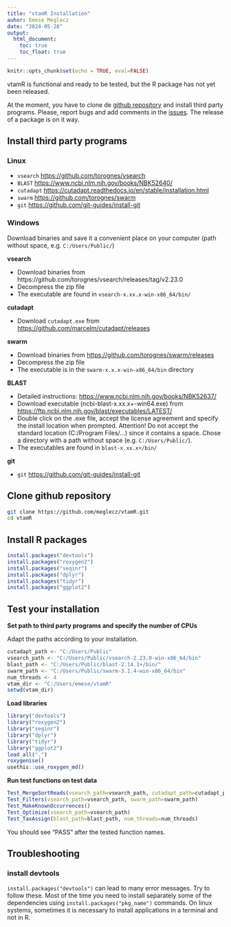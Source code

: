 ```yaml
---
title: "vtamR Installation"
auhor: Emese Meglecz
date: "2024-05-28"
output:
  html_document:
    toc: true
    toc_float: true
---
```



```r
knitr::opts_chunk$set(echo = TRUE, eval=FALSE)
```

vtamR is functional and ready to be tested, but the R package has not yet been released.

At the moment, you have to clone de [github repository](https://github.com/meglecz/vtamR) and install third party programs. Please, report bugs and add comments in the [issues](https://github.com/meglecz/vtamR/issues). The release of a package is on it way.


## Install third party programs 

### Linux

* `vsearch` [https://github.com/torognes/vsearch](https://github.com/torognes/vsearch)
* `BLAST` [https://www.ncbi.nlm.nih.gov/books/NBK52640/](https://www.ncbi.nlm.nih.gov/books/NBK52640/)
* `cutadapt` [https://cutadapt.readthedocs.io/en/stable/installation.html](https://cutadapt.readthedocs.io/en/stable/installation.html)
* `swarm` [https://github.com/torognes/swarm](https://github.com/torognes/swarm)
* `git` [https://github.com/git-guides/install-git](https://github.com/git-guides/install-git)

### Windows

Download binaries and save it a convenient place on your computer (path without space, e.g. `C:/Users/Public/`)

**vsearch**

* Download binaries from https://github.com/torognes/vsearch/releases/tag/v2.23.0
* Decompress the zip file
* The executable are found in `vsearch-x.xx.x-win-x86_64/bin/`

**cutadapt**

* Download `cutadapt.exe` from [https://github.com/marcelm/cutadapt/releases](https://github.com/marcelm/cutadapt/releases)

**swarm**

* Download binaries from [https://github.com/torognes/swarm/releases](https://github.com/torognes/swarm/releases)
* Decompress the zip file
* The executable is in the `swarm-x.x.x-win-x86_64/bin` directory

**BLAST**

* Detailed instructions: [https://www.ncbi.nlm.nih.gov/books/NBK52637/](https://www.ncbi.nlm.nih.gov/books/NBK52637/)
* Download executable (ncbi-blast-x.xx.x+-win64.exe) from [https://ftp.ncbi.nlm.nih.gov/blast/executables/LATEST/](https://ftp.ncbi.nlm.nih.gov/blast/executables/LATEST/)
* Double click on the .exe file, accept the license agreement and specify the install location when prompted. Attention! Do not accept the standard location (C:/Program Files/...) since it contains a space. Chose a directory with a path without space (e.g. `C:/Users/Public/`).
* The executables are found in `blast-x.xx.x+/bin/`

**git**

* `git` [https://github.com/git-guides/install-git](https://github.com/git-guides/install-git)



## Clone github repository

```bash
git clone https://github.com/meglecz/vtamR.git
cd vtamR
```


## Install R packages

```r
install.packages("devtools")
install.packages("roxygen2")
install.packages("seqinr")
install.packages("dplyr")
install.packages("tidyr")
install.packages("ggplot2")
```

## Test your installation

**Set path to third party programs and specify the number of CPUs**

Adapt the paths according to your installation.

```r
cutadapt_path <- "C:/Users/Public"
vsearch_path <- "C:/Users/Public/vsearch-2.23.0-win-x86_64/bin"
blast_path <- "C:/Users/Public/blast-2.14.1+/bin/"
swarm_path <- "C:/Users/Public/swarm-3.1.4-win-x86_64/bin"
num_threads <- 4
vtam_dir <- "C:/Users/emese/vtamR"
setwd(vtam_dir)
```


**Load libraries**
```r
library("devtools")
library("roxygen2")
library("seqinr")
library("dplyr")
library("tidyr")
library("ggplot2") 
load_all(".")
roxygenise()
usethis::use_roxygen_md()
```


**Run test functions on test data**
```r
Test_MergeSortReads(vsearch_path=vsearch_path, cutadapt_path=cutadapt_path)
Test_Filters(vsearch_path=vsearch_path, swarm_path=swarm_path)
Test_MakeKnownOccurrences()
Test_Optimize(vsearch_path=vsearch_path)
Test_TaxAssign(blast_path=blast_path, num_threads=num_threads)
```

You should see "PASS" after the tested function names.

## Troubleshooting

### install devtools

`install.packages("devtools")` can lead to many error messages. Try to follow these.
Most of the time you need to install separately some of the dependencies using `install.packages("pkg_name")` commands.
On linux systems, sometimes it is necessary to install applications in a 
terminal and not in R.


